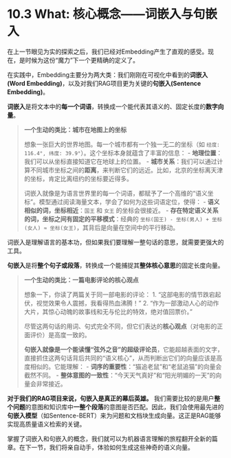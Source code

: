 # 10.3 What: 核心概念——词嵌入与句嵌入

在上一节眼见为实的探索之后，我们已经对Embedding产生了直观的感受。现在，是时候为这份“魔力”下一个更精确的定义了。

在实践中，Embedding主要分为两大类：我们刚刚在可视化中看到的**词嵌入(Word Embedding)**，以及对我们RAG项目更为关键的**句嵌入(Sentence Embedding)**。

::: {.callout-tip title="核心概念：词嵌入 (Word Embedding)"}

**词嵌入**是将文本中的**每一个词语**，转换成一个能代表其语义的、固定长度的**数字向量**。

> **一个生动的类比：城市在地图上的坐标**
>
> 想象一张巨大的世界地图。每一个城市都有一个独一无二的坐标（如 `经度: 116.4°, 纬度: 39.9°`）。这个坐标本身就蕴含了丰富的信息：
> -   **地理位置**：我们可以从坐标直接知道它在地球上的位置。
> -   **城市关系**：我们可以通过计算不同城市坐标之间的**距离**，来判断它们的远近。比如，北京的坐标离天津的坐标，肯定比离纽约的坐标要近得多。
>
> 词嵌入就像是为语言世界里的每一个词语，都赋予了一个高维的“语义坐标”。模型通过阅读海量文本，学会了如何为这些词语定位，使得：
> -   **语义相似的词，坐标相近**：`国王` 和 `女王` 的坐标会很接近。
> -   **存在特定语义关系的词，坐标之间有固定的平移模式**：经典的 `坐标(国王) - 坐标(男人) + 坐标(女人) ≈ 坐标(女王)`，其背后是向量在空间中的平行移动。

词嵌入是理解语言的基本功，但如果我们要理解一整句话的意思，就需要更强大的工具。
:::

::: {.callout-tip title="核心概念：句嵌入 (Sentence Embedding)"}

**句嵌入**是将**整个句子或段落**，转换成一个能捕捉其**整体核心意思**的固定长度向量。

> **一个生动的类比：一篇电影评论的核心观点**
>
> 想象一下，你读了两篇关于同一部电影的评论：
> 1.  “这部电影的情节跌宕起伏，视觉效果令人震撼，我看得热血沸腾！”
> 2.  “作为一部激动人心的动作大片，其惊心动魄的故事线和无与伦比的特效，绝对值回票价。”
>
> 尽管这两句话的用词、句式完全不同，但它们表达的**核心观点**（对电影的正面评价）是高度一致的。
>
> **句嵌入就像是一个能读懂“弦外之音”的超级评论员**，它能超越表面的文字，直接抓住这两句话背后共同的“语义核心”，从而判断出它们的向量应该是高度相似的。它能理解：
> -   **词序的重要性**：“猫追老鼠”和“老鼠追猫”的向量会截然不同。
> -   **整体意图的一致性**：“今天天气真好”和“阳光明媚的一天”的向量会非常接近。

**对于我们的RAG项目来说，句嵌入是真正的幕后英雄。** 我们需要比较的是用户**整个问题**的意图和知识库中**一整个段落**的意图是否匹配。因此，我们会使用最先进的**句嵌入模型**（如Sentence-BERT）来为问题和文档块生成向量。这正是RAG能够实现高质量语义检索的关键。
:::

掌握了词嵌入和句嵌入的概念，我们就可以为机器语言理解的旅程翻开全新的篇章。在下一节，我们将亲自动手，体验如何生成这些神奇的语义向量。

